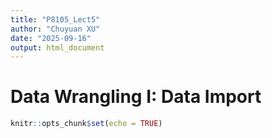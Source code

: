 ```yaml
---
title: "P8105_Lect5"
author: "Chuyuan XU"
date: "2025-09-16"
output: html_document
---
```


# Data Wrangling I: Data Import

```r
knitr::opts_chunk$set(echo = TRUE)
```